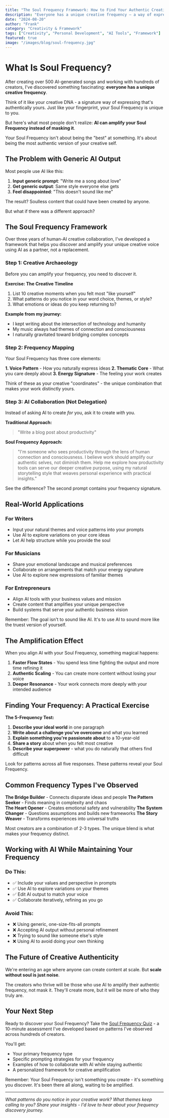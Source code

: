```yaml
---
title: "The Soul Frequency Framework: How to Find Your Authentic Creative Voice in the AI Age"
description: "Everyone has a unique creative frequency — a way of expressing that's authentically yours. Here's how to discover yours and use AI to amplify it, not mask it."
date: "2024-08-20"
author: "Frank"
category: "Creativity & Framework"
tags: ["Creativity", "Personal Development", "AI Tools", "Framework"]
featured: true
image: "/images/blog/soul-frequency.jpg"
---
```


# What Is Soul Frequency?

After creating over 500 AI-generated songs and working with hundreds of creators, I've discovered something fascinating: **everyone has a unique creative frequency**.

Think of it like your creative DNA - a signature way of expressing that's authentically yours. Just like your fingerprint, your Soul Frequency is unique to you.

But here's what most people don't realize: **AI can amplify your Soul Frequency instead of masking it**.

<Callout type="tip">
Your Soul Frequency isn't about being the "best" at something. It's about being the most authentic version of your creative self.
</Callout>

## The Problem with Generic AI Output

Most people use AI like this:

1. **Input generic prompt**: "Write me a song about love"
2. **Get generic output**: Same style everyone else gets
3. **Feel disappointed**: "This doesn't sound like me"

The result? Soulless content that could have been created by anyone.

But what if there was a different approach?

## The Soul Frequency Framework

Over three years of human-AI creative collaboration, I've developed a framework that helps you discover and amplify your unique creative voice using AI as a partner, not a replacement.

### Step 1: Creative Archaeology

Before you can amplify your frequency, you need to discover it.

**Exercise: The Creative Timeline**

1. List 10 creative moments when you felt most "like yourself"
2. What patterns do you notice in your word choice, themes, or style?
3. What emotions or ideas do you keep returning to?

**Example from my journey:**
- I kept writing about the intersection of technology and humanity
- My music always had themes of connection and consciousness
- I naturally gravitated toward bridging complex concepts

### Step 2: Frequency Mapping

Your Soul Frequency has three core elements:

**1. Voice Pattern** - How you naturally express ideas
**2. Thematic Core** - What you care deeply about
**3. Energy Signature** - The feeling your work creates

<Callout type="info">
Think of these as your creative "coordinates" - the unique combination that makes your work distinctly yours.
</Callout>

### Step 3: AI Collaboration (Not Delegation)

Instead of asking AI to create *for* you, ask it to create *with* you.

**Traditional Approach:**
> "Write a blog post about productivity"

**Soul Frequency Approach:**
> "I'm someone who sees productivity through the lens of human connection and consciousness. I believe work should amplify our authentic selves, not diminish them. Help me explore how productivity tools can serve our deeper creative purpose, using my natural storytelling style that weaves personal experience with practical insights."

See the difference? The second prompt contains your frequency signature.

## Real-World Applications

### For Writers
- Input your natural themes and voice patterns into your prompts
- Use AI to explore variations on your core ideas
- Let AI help structure while you provide the soul

### For Musicians  
- Share your emotional landscape and musical preferences
- Collaborate on arrangements that match your energy signature
- Use AI to explore new expressions of familiar themes

### For Entrepreneurs
- Align AI tools with your business values and mission
- Create content that amplifies your unique perspective
- Build systems that serve your authentic business vision

<Callout type="warning">
Remember: The goal isn't to sound like AI. It's to use AI to sound more like the truest version of yourself.
</Callout>

## The Amplification Effect

When you align AI with your Soul Frequency, something magical happens:

1. **Faster Flow States** - You spend less time fighting the output and more time refining it
2. **Authentic Scaling** - You can create more content without losing your voice
3. **Deeper Resonance** - Your work connects more deeply with your intended audience

## Finding Your Frequency: A Practical Exercise

**The 5-Frequency Test:**

1. **Describe your ideal world** in one paragraph
2. **Write about a challenge you've overcome** and what you learned
3. **Explain something you're passionate about** to a 10-year-old
4. **Share a story** about when you felt most creative
5. **Describe your superpower** - what you do naturally that others find difficult

Look for patterns across all five responses. These patterns reveal your Soul Frequency.

## Common Frequency Types I've Observed

**The Bridge Builder** - Connects disparate ideas and people
**The Pattern Seeker** - Finds meaning in complexity and chaos  
**The Heart Opener** - Creates emotional safety and vulnerability
**The System Changer** - Questions assumptions and builds new frameworks
**The Story Weaver** - Transforms experiences into universal truths

<Callout type="success">
Most creators are a combination of 2-3 types. The unique blend is what makes your frequency distinct.
</Callout>

## Working with AI While Maintaining Your Frequency

### Do This:
- ✅ Include your values and perspective in prompts
- ✅ Use AI to explore variations on your themes
- ✅ Edit AI output to match your voice
- ✅ Collaborate iteratively, refining as you go

### Avoid This:
- ❌ Using generic, one-size-fits-all prompts
- ❌ Accepting AI output without personal refinement
- ❌ Trying to sound like someone else's style
- ❌ Using AI to avoid doing your own thinking

## The Future of Creative Authenticity

We're entering an age where anyone can create content at scale. But **scale without soul is just noise**.

The creators who thrive will be those who use AI to amplify their authentic frequency, not mask it. They'll create more, but it will be more of who they truly are.

## Your Next Step

Ready to discover your Soul Frequency? Take the [Soul Frequency Quiz](/soul-frequency-quiz) - a 10-minute assessment I've developed based on patterns I've observed across hundreds of creators.

You'll get:
- Your primary frequency type
- Specific prompting strategies for your frequency
- Examples of how to collaborate with AI while staying authentic
- A personalized framework for creative amplification

<Callout type="tip">
Remember: Your Soul Frequency isn't something you create - it's something you discover. It's been there all along, waiting to be amplified.
</Callout>

---

*What patterns do you notice in your creative work? What themes keep calling to you? Share your insights - I'd love to hear about your frequency discovery journey.*